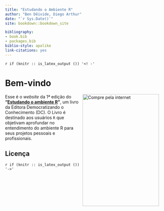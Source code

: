 ```yaml
--- 
title: "Estudando o Ambiente R"
author: "Ben Dêivide, Diego Arthur"
date: "`r Sys.Date()`"
site: bookdown::bookdown_site

bibliography:
- book.bib
- packages.bib
biblio-style: apalike
link-citations: yes
---
```


`r if (knitr :: is_latex_output ()) '<! -'` 

# Bem-vindo {-}

<a href="http://bendeivide.github.io/cursor"><img src="capa.png" align="right" width="250" height="366" class="cover" alt="Compre pela internet" /></a> Esse é o *website* da 1ª edição do __"[Estudando o ambiente R]()"__, um livro da Editora Democratizando o Conhecimento (DC). O Livro é destinado aos usuários `R` que objetivam aprofundar no entendimento do ambiente R para seus projetos pessoais e profissionais.


## Licença {-}

`r if (knitr :: is_latex_output ()) '->'`
